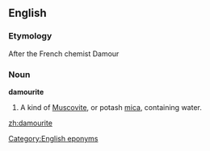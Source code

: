 ==English==

===Etymology===
After the French chemist Damour

===Noun===
'''damourite'''

# {{mineralogy}} A kind of [[Muscovite]], or potash [[mica]], containing water.

[[Category:English eponyms]]

[[zh:damourite]]